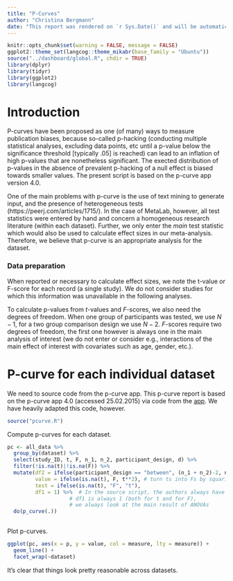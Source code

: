 ```yaml
---
title: "P-Curves"
author: "Christina Bergmann"
date: "This report was rendered on `r Sys.Date()` and will be automatically re-rendered nightly, reflecting any changes in the data or code."
---
```


```r
knitr::opts_chunk$set(warning = FALSE, message = FALSE)
ggplot2::theme_set(langcog::theme_mikabr(base_family = "Ubuntu"))
source("../dashboard/global.R", chdir = TRUE)
library(dplyr)
library(tidyr)
library(ggplot2)
library(langcog)
```

# Introduction

P-curves have been proposed as one (of many) ways to measure publication biases, because so-called p-hacking (conducting multiple statistical analyses, excluding data points, etc until a p-value below the significance threshold [typically .05] is reached) can lead to an inflation of high p-values that are nonetheless significant. The exected distribution of p-values in the absence of prevalent p-hacking of a null effect is biased towards smaller values. The present script is based on the p-curve app version 4.0.

One of the main problems with p-curve is the use of text mining to generate input, and the presence of heterogeneous tests (https://peerj.com/articles/1715/). In the case of MetaLab, however, all test statistics were entered by hand and concern a homogeneous research literature (within each dataset). Further, we only enter the *main* test statistic which would also be used to calculate effect sizes in our meta-analysis. Therefore, we believe that p-curve is an appropriate analysis for the dataset. 

### Data preparation

When reported or necessary to calculate effect sizes, we note the t-value or F-score for each record (a single study). We do not consider studies for which this information was unavailable in the following analyses. 

To calculate p-values from $t$-values and $F$-scores, we also need the degrees of freedom. When one group of participants was tested, we use $N-1$, for a two group comparison design we use $N-2$. $F$-scores require two degrees of freedom, the first one however is always one in the main analysis of interest (we do not enter or consider e.g., interactions of the main effect of interest with covariates such as age, gender, etc.).

# P-curve for each individual dataset

We need to source code from the p-curve app. This p-curve report is based on the p-curve app 4.0 (accessed 25.02.2015) via code from the [app](http://p-curve.com/app4/App%204.0%20p-curve%202016%2001%2011.r). We have heavily adapted this code, however. 

```r
source("pcurve.R")
```

Compute p-curves for each dataset. 

```r
pc <- all_data %>%
  group_by(dataset) %>%
  select(study_ID, t, F, n_1, n_2, participant_design, d) %>%
  filter(!is.na(t)|!is.na(F)) %>%
  mutate(df2 = ifelse(participant_design == "between", (n_1 + n_2)-2, n_1-1),
         value = ifelse(is.na(t), F, t**2), # turn ts into Fs by squaring them
         test = ifelse(is.na(t), "F", "t"), 
         df1 = 1) %>%  # In the source script, the authors always have 2 dfs, but 
                    # df1 is always 1 (both for t and for F), 
                    # we always look at the main result of ANOVAs
  do(p_curve(.))
  
```

Plot p-curves. 

```r
ggplot(pc, aes(x = p, y = value, col = measure, lty = measure)) + 
  geom_line() +
  facet_wrap(~dataset)
```

It's clear that things look pretty reasonable across datasets. 

